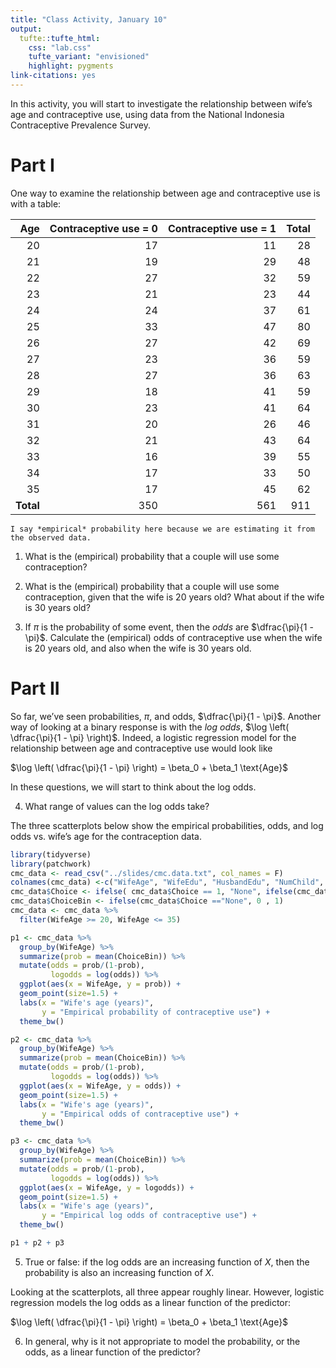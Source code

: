 ```yaml
---
title: "Class Activity, January 10"
output: 
  tufte::tufte_html:
    css: "lab.css"
    tufte_variant: "envisioned"
    highlight: pygments
link-citations: yes
---
```


In this activity, you will start to investigate the relationship between wife's age and contraceptive use, using data from the National Indonesia Contraceptive Prevalence Survey.

# Part I

One way to examine the relationship between age and contraceptive use is with a table:

| Age | Contraceptive use = 0| Contraceptive use = 1 | Total |
|-------:|-----:|------:|-----:|
|      20|    17|     11|    28|
|      21|    19|     29|    48|
|      22|    27|     32|    59|
|      23|    21|     23|    44|
|      24|    24|     37|    61|
|      25|    33|     47|    80|
|      26|    27|     42|    69|
|      27|    23|     36|    59|
|      28|    27|     36|    63|
|      29|    18|     41|    59|
|      30|    23|     41|    64|
|      31|    20|     26|    46|
|      32|    21|     43|    64|
|      33|    16|     39|    55|
|      34|    17|     33|    50|
|      35|    17|     45|    62|
| **Total**  | 350 | 561 | 911 |

```marginfigure
I say *empirical* probability here because we are estimating it from the observed data.
```

1. What is the (empirical) probability that a couple will use some contraception?

2. What is the (empirical) probability that a couple will use some contraception, given that the wife is 20 years old? What about if the wife is 30 years old?

3. If $\pi$ is the probability of some event, then the *odds* are $\dfrac{\pi}{1 - \pi}$. Calculate the (empirical) odds of contraceptive use when the wife is 20 years old, and also when the wife is 30 years old.


# Part II

So far, we've seen probabilities, $\pi$, and odds, $\dfrac{\pi}{1 - \pi}$. Another way of looking at a binary response is with the *log odds*, $\log \left( \dfrac{\pi}{1 - \pi} \right)$. Indeed, a logistic regression model for the relationship between age and contraceptive use would look like

$\log \left( \dfrac{\pi}{1 - \pi} \right) = \beta_0 + \beta_1 \text{Age}$

In these questions, we will start to think about the log odds.

4. What range of values can the log odds take?

The three scatterplots below show the empirical probabilities, odds, and log odds vs. wife's age for the contraception data.

```r
library(tidyverse)
library(patchwork)
cmc_data <- read_csv("../slides/cmc.data.txt", col_names = F)
colnames(cmc_data) <-c("WifeAge", "WifeEdu", "HusbandEdu", "NumChild", "WifeRel", "WifeWork", "HusbandOcc","Living", "Media", "Choice")
cmc_data$Choice <- ifelse( cmc_data$Choice == 1, "None", ifelse(cmc_data$Choice==2, "Short", "Long"))
cmc_data$ChoiceBin <- ifelse(cmc_data$Choice =="None", 0 , 1)
cmc_data <- cmc_data %>% 
  filter(WifeAge >= 20, WifeAge <= 35)

p1 <- cmc_data %>%
  group_by(WifeAge) %>%
  summarize(prob = mean(ChoiceBin)) %>%
  mutate(odds = prob/(1-prob),
         logodds = log(odds)) %>%
  ggplot(aes(x = WifeAge, y = prob)) +
  geom_point(size=1.5) +
  labs(x = "Wife's age (years)",
       y = "Empirical probability of contraceptive use") +
  theme_bw() 

p2 <- cmc_data %>%
  group_by(WifeAge) %>%
  summarize(prob = mean(ChoiceBin)) %>%
  mutate(odds = prob/(1-prob),
         logodds = log(odds)) %>%
  ggplot(aes(x = WifeAge, y = odds)) +
  geom_point(size=1.5) +
  labs(x = "Wife's age (years)",
       y = "Empirical odds of contraceptive use") +
  theme_bw() 

p3 <- cmc_data %>%
  group_by(WifeAge) %>%
  summarize(prob = mean(ChoiceBin)) %>%
  mutate(odds = prob/(1-prob),
         logodds = log(odds)) %>%
  ggplot(aes(x = WifeAge, y = logodds)) +
  geom_point(size=1.5) +
  labs(x = "Wife's age (years)",
       y = "Empirical log odds of contraceptive use") +
  theme_bw() 

p1 + p2 + p3
```

5. True or false: if the log odds are an increasing function of $X$, then the probability is also an increasing function of $X$.

Looking at the scatterplots, all three appear roughly linear. However, logistic regression models the log odds as a linear function of the predictor:

$\log \left( \dfrac{\pi}{1 - \pi} \right) = \beta_0 + \beta_1 \text{Age}$

6. In general, why is it not appropriate to model the probability, or the odds, as a linear function of the predictor?
